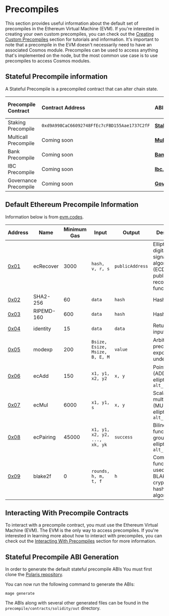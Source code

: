# Precompiles

This section provides useful information about the default set of precompiles in the Ethereum Virtual Machine (EVM). If you're interested in creating your own custom precompiles, you can check out the
[Creating Custom Precompiles](./building-precompiles/creating-custom-precompiles) section for tutorials and information. It's important to note that a precompile in the EVM doesn't necessarily need to have an associated Cosmos module. Precompiles 
can be used to access anything that's implemented on the node, but the most common use case is to use precompiles to access Cosmos modules.

## Stateful Precompile information
A Stateful Precompile is a precompiled contract that can alter chain state.

| Precompile Contract                                           | Contract Address                                 | ABI                                               | Associated Cosmos Module                          |
| :------------------------------------------------------------ | :----------------------------------------------- | :------------------------------------------------ | :-------------------------------------------------| 
| Staking Precompile                                            | `0xd9A998CaC66092748FfEc7cFBD155Aae1737C2fF`       |   [**Staking.abi**]()       | [**Staking Module**]()      | 
| Multicall Precompile                                          | Coming soon       |   [**Multicall.abi**]()     | N/A                                               |
| Bank Precompile                                               | Coming soon       |   [**Bank.abi**]()          | [**Bank Module**]()         | 
| IBC Precompile                                                | Coming soon       |   [**Ibc.abi**]()           | [**IBC Module**]()          | 
| Governance Precompile                                         | Coming soon       |   [**Governance.abi**]()    | [**Governance Module**]()   |


## Default Ethereum Precompile Information

Information below is from [evm.codes](https://www.evm.codes/precompiled).

| Address                                                               | Name                     | Minimum Gas | Input                           | Output          | Description                                                                     |
|-----------------------------------------------------------------------|--------------------------|-------------|---------------------------------|-----------------|---------------------------------------------------------------------------------|
| [0x01]()                                             | ecRecover                | 3000        | `hash, v, r, s`                 | `publicAddress` | Elliptic curve digital signature algorithm (ECDSA) public key recovery function |
| [0x02]()                                                     | SHA2-256                 | 60          | `data`                          | `hash`          | Hash function                                                                   |
| [0x03]()                                                    | RIPEMD-160               | 600         | `data`                          | `hash`          | Hash function                                                                   |
| [0x04]()                                                       | identity                 | 15          | `data`                          | `data`          | Returns the input                                                               |
| [0x05]()                                                       | modexp                   | 200         | `Bsize, Esize, Msize, B, E, M`  | `value`         | Arbitrary-precision exponentiation under modulo                                 |
| [0x06]()                                                    | ecAdd                    | 150         | `x1, y1, x2, y2`                | `x, y`          | Point addition (ADD) on the elliptic curve `alt_bn128`                          |
| [0x07]()                                               | ecMul                    | 6000        | `x1, y1, s`                     | `x, y`          | Scalar multiplication (MUL) on the elliptic curve `alt_bn128`                   |
| [0x08]()                                                | ecPairing                | 45000       | `x1, y1, x2, y2, ..., xk, yk`   | `success`       | Bilinear function on groups on the elliptic curve `alt_bn128`                   |
| [0x09]()                                                     | blake2f                  | 0           | `rounds, h, m, t, f`            | `h`             | Compression function F used in the BLAKE2 cryptographic hashing algorithm       |

## Interacting With Precompile Contracts
To interact with a precompile contract, you must use the Ethereum Virtual Machine (EVM). The EVM is the only way to access precompiles. If you're interested in learning more about how to interact with precompiles, you can check out the [Interacting With Precompiles](./for-solidity-devs/developer-overview#interacting-with-stateful-precompiles) section for more information.

## Stateful Precompile ABI Generation

In order to generate the default stateful precompile ABIs
You must first clone the [Polaris repository](https://github.com/berachain/polaris).

You can now run the following command to generate the ABIs:

`mage generate`

The ABIs along with several other generated files can be found
in the `precompile/contracts/solidity/out` directory.
